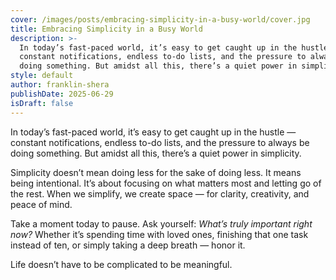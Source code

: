 ```yaml
---
cover: /images/posts/embracing-simplicity-in-a-busy-world/cover.jpg
title: Embracing Simplicity in a Busy World
description: >-
  In today’s fast-paced world, it’s easy to get caught up in the hustle —
  constant notifications, endless to-do lists, and the pressure to always be
  doing something. But amidst all this, there’s a quiet power in simplicity.
style: default
author: franklin-shera
publishDate: 2025-06-29
isDraft: false
---
```

In today’s fast-paced world, it’s easy to get caught up in the hustle — constant notifications, endless to-do lists, and the pressure to always be doing something. But amidst all this, there’s a quiet power in simplicity.

Simplicity doesn’t mean doing less for the sake of doing less. It means being intentional. It’s about focusing on what matters most and letting go of the rest. When we simplify, we create space — for clarity, creativity, and peace of mind.

Take a moment today to pause. Ask yourself: *What’s truly important right now?* Whether it’s spending time with loved ones, finishing that one task instead of ten, or simply taking a deep breath — honor it.

Life doesn’t have to be complicated to be meaningful.
